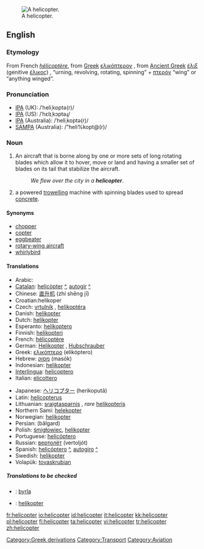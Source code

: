 [[Image:Bell 206L3 (D-HASA).jpg|thumb|right|A helicopter.]]
==English==

===Etymology===
From French ''[[hélicoptère]]'', from [[Greek]] [[ελικόπτερον]] {{italbrac|helikopteron}}, from [[Ancient Greek]] [[έλιξ]] (genitive [[έλικος]]) {{italbrac|helix}}, {{italbrac|helikos}} “urning, revolving, rotating, spinning” + [[πτερόν]] {{italbrac|pteron}} “wing” or “anything winged”.

===Pronunciation===
*[[w:IPA|IPA]] (UK): /ˈheliˌkɒptə(r)/
*[[w:IPA|IPA]] (US): /ˈhɛlɪˌkɔptəɻ/
*[[w:IPA|IPA]] (Australia): /ˈheliˌkoptə(r)/
*[[w:SAMPA|SAMPA]] (Australia): /"heli%kopt@(r)/

===Noun===
{{en-noun}}

# An aircraft that is borne along by one or more sets of long rotating blades which allow it to hover, move or land and having a smaller set of blades on its tail that stabilize the aircraft.
#:''We flew over the city in a '''helicopter'''''.
# a powered [[trowel]]ling machine with spinning blades used to spread [[concrete]].

====Synonyms====
*[[chopper]] {{italbrac|informal}}
*[[copter]] {{italbrac|informal}}
*[[eggbeater]] {{italbrac|slang}}
*[[rotary-wing aircraft]] {{italbrac|technical}}
*[[whirlybird]] {{italbrac|slang}}

====Translations====
{{trans-top|aircraft}}
*Arabic: {{ARchar|[[طائرة عامودية]]}} {{unicode|(ʈá’ira ʕamudíyya)}} {{f}}
*[[Catalan]]: [[helicòpter]] {{m}} [[:ca:helicòpter|^]], [[autogir]] {{m}} [[:ca:autogir|^]]
*Chinese: [[直升机]] (zhí shēng jī)
*Croatian:helikoper {{m}}
*Czech: [[vrtulník]] {{m}}, [[helikoptéra]] {{f}}
*Danish: [[helikopter]]
*Dutch: [[helikopter]] {{m}}
*Esperanto: [[helikoptero]]
*Finnish: [[helikopteri]]
*French: [[hélicoptère]] {{m}}
*German: [[Helikopter]] {{m}}, [[Hubschrauber]] {{m}}
*Greek: [[ελικόπτερο]] (elikóptero) {{n}}
*Hebrew: [[מסוק]] (masók) {{m}}
*Indonesian: [[helikopter]]
*[[Interlingua]]: [[helicoptero]]
*Italian: [[elicottero]] {{m}}
{{trans-mid}}
*Japanese: [[ヘリコプター]] (herikoputā)
*Latin: [[helicopterus]] {{m}}
*Lithuanian: [[sraigtasparnis]] {{m}}, ''rare'' [[helikopteris]] {{m}}
*Northern Sami: [[helekopter]]
*Norwegian: [[helikopter]] {{n}}
*Persian: {{FAchar|[[بالگرد]]}} (bâlgard)
*Polish: [[śmigłowiec]], [[helikopter]] {{m}}
*Portuguese: [[helicóptero]] {{m}}
*Russian: [[вертолёт]] (vertoljót) {{m}}
*Spanish: [[helicóptero]] {{m}} [[:es:helicóptero|^]], [[autogiro]] {{m}} [[:es:autogiro|^]]
*Swedish: [[helikopter]]
*Volapük: [[tovaskrubian]]
{{trans-bottom}}

=====Translations to be checked=====
{{checktrans}}

*{{ttbc|Icelandic}}: [[þyrla]]

*{{ttbc|Slovene}}: [[helikopter]] {{m}}

[[Category:Greek derivations]]
[[Category:Transport]]
[[Category:Aviation]]

[[fr:helicopter]]
[[io:helicopter]]
[[id:helicopter]]
[[it:helicopter]]
[[kk:helicopter]]
[[pl:helicopter]]
[[fi:helicopter]]
[[ta:helicopter]]
[[vi:helicopter]]
[[tr:helicopter]]
[[zh:helicopter]]